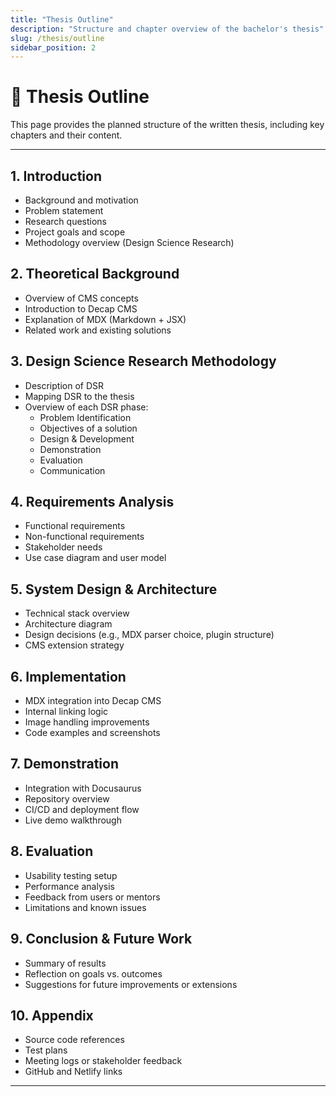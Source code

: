 ```yaml
---
title: "Thesis Outline"
description: "Structure and chapter overview of the bachelor's thesis"
slug: /thesis/outline
sidebar_position: 2
---
```


# 📘 Thesis Outline

This page provides the planned structure of the written thesis, including key chapters and their content.

---

## 1. **Introduction**

- Background and motivation
- Problem statement
- Research questions
- Project goals and scope
- Methodology overview (Design Science Research)

## 2. **Theoretical Background**

- Overview of CMS concepts
- Introduction to Decap CMS
- Explanation of MDX (Markdown + JSX)
- Related work and existing solutions

## 3. **Design Science Research Methodology**

- Description of DSR
- Mapping DSR to the thesis
- Overview of each DSR phase:
  - Problem Identification
  - Objectives of a solution
  - Design & Development
  - Demonstration
  - Evaluation
  - Communication

## 4. **Requirements Analysis**

- Functional requirements
- Non-functional requirements
- Stakeholder needs
- Use case diagram and user model

## 5. **System Design & Architecture**

- Technical stack overview
- Architecture diagram
- Design decisions (e.g., MDX parser choice, plugin structure)
- CMS extension strategy

## 6. **Implementation**

- MDX integration into Decap CMS
- Internal linking logic
- Image handling improvements
- Code examples and screenshots

## 7. **Demonstration**

- Integration with Docusaurus
- Repository overview
- CI/CD and deployment flow
- Live demo walkthrough

## 8. **Evaluation**

- Usability testing setup
- Performance analysis
- Feedback from users or mentors
- Limitations and known issues

## 9. **Conclusion & Future Work**

- Summary of results
- Reflection on goals vs. outcomes
- Suggestions for future improvements or extensions

## 10. **Appendix**

- Source code references
- Test plans
- Meeting logs or stakeholder feedback
- GitHub and Netlify links

---
